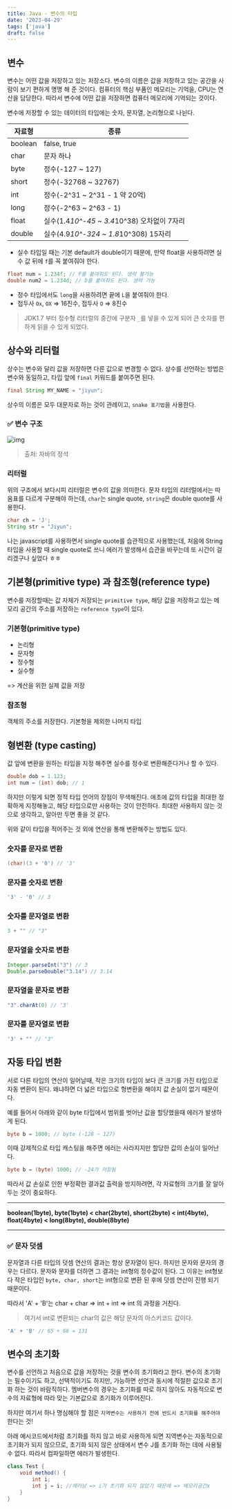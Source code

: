 ```yaml
---
title: Java - 변수의 타입
date: '2023-04-29'
tags: ['java']
draft: false
---
```


## 변수

변수는 어떤 값을 저장하고 있는 저장소다. 변수의 이름은 값을 저장하고 있는 공간을 사람이 보기 편하게 명명 해 준 것이다. 컴퓨터의 핵심 부품인 메모리는 기억을, CPU는 연산을 담당한다. 따라서 변수에 어떤 값을 저장하면 컴퓨터 메모리에 기억되는 것이다.

변수에 저장할 수 있는 데이터의 타입에는 숫자, 문자열, 논리형으로 나뉜다.

| 자료형  | 종류                                        |
| ------- | ------------------------------------------- |
| boolean | false, true                                 |
| char    | 문자 하나                                   |
| byte    | 정수(-127 ~ 127)                            |
| short   | 정수(-32768 ~ 32767)                        |
| int     | 정수(-2^31 ~ 2^31 - 1 약 20억)              |
| long    | 정수(-2^63 ~ 2^63 - 1)                      |
| float   | 실수(1.4*10^-45 ~ 3.4*10^38) 오차없이 7자리 |
| double  | 실수(4.9*10^-324 ~ 1.8*10^308) 15자리       |

- 실수 타입일 때는 기본 default가 double이기 때문에, 만약 float을 사용하려면 실수 값 뒤에 `f`를 꼭 붙여줘야 한다.

```java
float num = 1.234f; // F를 붙여줘도 된다. 생략 불가능
double num2 = 1.234d; // D를 붙여줘도 된다. 생략 가능
```

- 정수 타입에서도 `long`을 사용하려면 끝에 `L`을 붙여줘야 한다.
- 접두사 `Ox`, `OX` => 16진수, 접두사 `O` => 8진수

> JDK1.7 부터 정수형 리터럴의 중간에 구분자 `_`를 넣을 수 있게 되어 큰 숫자를 편하게 읽을 수 있게 되었다.

## 상수와 리터럴

상수는 변수와 달리 값을 저장하면 다른 값으로 변경할 수 없다. 상수를 선언하는 방법은 변수와 동일하고, 타입 앞에 `final` 키워드를 붙여주면 된다.

```java
final String MY_NAME = "jiyun";
```

상수의 이름은 모두 대문자로 하는 것이 관례이고, `snake 표기법`을 사용한다.

### ✅ 변수 구조

![img](https://user-images.githubusercontent.com/72537762/235293405-b6251c83-f22f-4f7c-b8e1-594fbca408ef.png)

> 출처: 자바의 정석

### 리터럴

위의 구조에서 보다시피 리터럴은 변수의 값을 의미한다. 문자 타입의 리터럴에서는 따옴표를 다르게 구분해야 하는데, `char`는 single quote, `string`은 double quote를 사용한다.

```java
char ch = 'J';
String str = "Jiyun";
```

나는 javascript를 사용하면서 single quote를 습관적으로 사용했는데, 처음에 String 타입을 사용할 때 single quote로 쓰니 에러가 발생해서 습관을 바꾸는데 또 시간이 걸리겠구나 싶었다 ㅎㅎ

## 기본형(primitive type) 과 참조형(reference type)

변수를 저장할때는 값 자체가 저장되는 `primitive type`, 해당 값을 저장하고 있는 메모리 공간의 주소를 저장하는 `reference type`이 있다.

### 기본형(primitive type)

- 논리형
- 문자형
- 정수형
- 실수형

=> 계산을 위한 실제 값을 저장

### 참조형

객체의 주소를 저장한다. 기본형을 제외한 나머지 타입

## 형변환 (type casting)

값 앞에 변환을 원하는 타입을 지정 해주면 실수를 정수로 변환해준다거나 할 수 있다.

```java
double dob = 1.123;
int num = (int) dob; // 1
```

하지만 이렇게 되면 정적 타입 언어의 장점이 무색해진다. 애초에 값의 타입을 최대한 정확하게 지정해놓고, 해당 타입으로만 사용하는 것이 안전하다. 최대한 사용하지 않는 것으로 생각하고, 알아만 두면 좋을 것 같다.

위와 같이 타입을 적어주는 것 외에 연산을 통해 변환해주는 방법도 있다.

### 숫자를 문자로 변환

```java
(char)(3 + '0') // '3'
```

### 문자를 숫자로 변환

```java
'3' - '0' // 3
```

### 숫자를 문자열로 변환

```java
3 + "" // "3"
```

### 문자열을 숫자로 변환

```java
Integer.parseInt("3") // 3
Double.parseDouble("3.14") // 3.14
```

### 문자열을 문자로 변환

```java
"3".charAt(0) // '3'
```

### 문자를 문자열로 변환

```java
'3' + "" // "3"
```

## 자동 타입 변환

서로 다른 타입의 연산이 일어날때, 작은 크기의 타입이 보다 큰 크기를 가진 타입으로 자동 변환이 된다. 왜냐하면 더 넓은 타입으로 형변환을 해야지 값 손실이 없기 때문이다.

예를 들어서 아래와 같이 byte 타입에서 범위를 벗어난 값을 할당했을때 에러가 발생하게 된다.

```java
byte b = 1000; // byte (-128 ~ 127)
```

이때 강제적으로 타입 캐스팅을 해주면 에러는 사라지지만 할당한 값의 손실이 일어난다.

```java
byte b = (byte) 1000; // -24가 저장됨
```

따라서 값 손실로 인한 부정확한 결과값 출력을 방지하려면, 각 자료형의 크기를 잘 알아두는 것이 중요하다.

---

**boolean(1byte), byte(1byte) < char(2byte), short(2byte) < int(4byte), float(4byte) < long(8byte), double(8byte)**

---

### ✅ 문자 덧셈

문자열과 다른 타입의 덧셈 연산의 결과는 항상 문자열이 된다. 하지만 문자와 문자의 경우는 다르다. 문자와 문자를 더하면 그 결과는 int형의 정수값이 된다. 그 이유는 int형보다 작은 타입인 `byte, char, short`는 int형으로 변환 된 후에 덧셈 연산이 진행 되기 때문이다.

따라서 'A' + 'B'는 char + char => int + int => int 의 과정을 거친다.

> 여기서 int로 변환되는 char의 값은 해당 문자의 아스키코드 값이다.

```java
'A' + 'B' // 65 + 66 = 131
```

## 변수의 초기화

변수를 선언하고 처음으로 값을 저장하는 것을 변수의 초기화라고 한다. 변수의 초기화는 필수이기도 하고, 선택적이기도 하지만, 가능하면 선언과 동시에 적절한 값으로 초기화 하는 것이 바람직하다. 멤버변수의 경우는 초기화를 따로 하지 않아도 자동적으로 변수의 자료형에 따라 맞는 기본값으로 초기화가 이루어진다.

하지만 여기서 하나 명심해야 할 점은 `지역변수는 사용하기 전에 반드시 초기화를 해주어야` 한다는 것!

아래 예시코드에서처럼 초기화를 하지 않고 바로 사용하게 되면 지역변수는 자동적으로 초기화가 되지 않으므로, 초기화 되지 않은 상태에서 변수 J를 초기화 하는 데에 사용될 수 없다. 따라서 컴파일하면 에러가 발생한다.

```java
class Test {
	void method() {
		int i;
		int j = i; //에러남 => i가 초기화 되지 않았기 때문에 => 메모리공간x
	}
}
```
